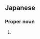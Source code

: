 ==Japanese==
{{ja-kanjitab|み|ひら}}

===Proper noun===
{{ja-pos|みひら|proper}}

# {{surname|lang=ja|sort=みひら}}